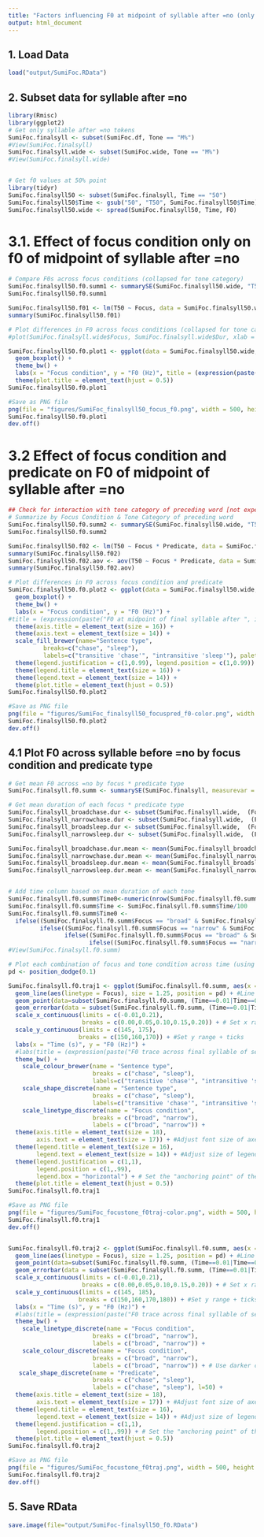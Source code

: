 ```yaml
---
title: "Factors influencing F0 at midpoint of syllable after =no (only 'chase' and 'sleep' predicates)"
output: html_document
---
```


## 1. Load Data
```r
load("output/SumiFoc.RData")
```

## 2. Subset data for syllable after =no
```r
library(Rmisc)
library(ggplot2)
# Get only syllable after =no tokens
SumiFoc.finalsyll <- subset(SumiFoc.df, Tone == "M%")
#View(SumiFoc.finalsyll)
SumiFoc.finalsyll.wide <- subset(SumiFoc.wide, Tone == "M%")
#View(SumiFoc.finalsyll.wide)


# Get f0 values at 50% point
library(tidyr)
SumiFoc.finalsyll50 <- subset(SumiFoc.finalsyll, Time == "50")
SumiFoc.finalsyll50$Time <- gsub("50", "T50", SumiFoc.finalsyll50$Time)
SumiFoc.finalsyll50.wide <- spread(SumiFoc.finalsyll50, Time, F0)
```

# 3.1. Effect of focus condition only on f0 of midpoint of syllable after =no
```r
# Compare F0s across focus conditions (collapsed for tone category)
SumiFoc.finalsyll50.f0.summ1 <- summarySE(SumiFoc.finalsyll50.wide, "T50", groupvars = "Focus", na.rm = TRUE)
SumiFoc.finalsyll50.f0.summ1

SumiFoc.finalsyll50.f01 <- lm(T50 ~ Focus, data = SumiFoc.finalsyll50.wide)
summary(SumiFoc.finalsyll50.f01)

# Plot differences in F0 across focus conditions (collapsed for tone category)
#plot(SumiFoc.finalsyll.wide$Focus, SumiFoc.finalsyll.wide$Dur, xlab = "Focus condition", ylab = "F0 (ms)", main = expression(paste("F0 of ", italic("=no"), " by focus condition")))

SumiFoc.finalsyll50.f0.plot1 <- ggplot(data = SumiFoc.finalsyll50.wide, aes(x = Focus, fill = Focus, y = T50)) +
  geom_boxplot() +
  theme_bw() +
  labs(x = "Focus condition", y = "F0 (Hz)", title = (expression(paste("F0 at midpoint of final syllable after ", italic("=no"), " by focus condition")))) +
  theme(plot.title = element_text(hjust = 0.5))
SumiFoc.finalsyll50.f0.plot1

#Save as PNG file
png(file = "figures/SumiFoc_finalsyll50_focus_f0.png", width = 500, height = 450, res = 72)
SumiFoc.finalsyll50.f0.plot1
dev.off()
```

# 3.2 Effect of focus condition and predicate on F0 of midpoint of syllable after =no
```r
## Check for interaction with tone category of preceding word [not expected]
# Summarize by Focus Condition & Tone Category of preceding word
SumiFoc.finalsyll50.f0.summ2 <- summarySE(SumiFoc.finalsyll50.wide, "T50", groupvars = c("Focus", "Predicate"), na.rm = TRUE)
SumiFoc.finalsyll50.f0.summ2

SumiFoc.finalsyll50.f02 <- lm(T50 ~ Focus * Predicate, data = SumiFoc.finalsyll50.wide)
summary(SumiFoc.finalsyll50.f02)
SumiFoc.finalsyll50.f02.aov <- aov(T50 ~ Focus * Predicate, data = SumiFoc.finalsyll50.wide)
summary(SumiFoc.finalsyll50.f02.aov)

# Plot differences in F0 across focus condition and predicate
SumiFoc.finalsyll50.f0.plot2 <- ggplot(data = SumiFoc.finalsyll50.wide, aes(x = Focus, fill = Predicate,  y = T50)) +
  geom_boxplot() +
  theme_bw() +
  labs(x = "Focus condition", y = "F0 (Hz)") +
#title = (expression(paste("F0 at midpoint of final syllable after ", italic("=no")))))
  theme(axis.title = element_text(size = 16)) +
  theme(axis.text = element_text(size = 14)) +
  scale_fill_brewer(name="Sentence type",
          breaks=c("chase", "sleep"),
          labels=c("transitive 'chase'", "intransitive 'sleep'"), palette="Set2") +
  theme(legend.justification = c(1,0.99), legend.position = c(1,0.99)) +
  theme(legend.title = element_text(size = 16)) +
  theme(legend.text = element_text(size = 14)) +
  theme(plot.title = element_text(hjust = 0.5))
SumiFoc.finalsyll50.f0.plot2

#Save as PNG file
png(file = "figures/SumiFoc_finalsyll50_focuspred_f0-color.png", width = 500, height = 450, res = 72)
SumiFoc.finalsyll50.f0.plot2
dev.off()
```

## 4.1 Plot F0 across syllable before =no by focus condition and predicate type
```r
# Get mean F0 across =no by focus * predicate type
SumiFoc.finalsyll.f0.summ <- summarySE(SumiFoc.finalsyll, measurevar = "F0", groupvars=c("Focus", "Predicate", "Time"), na.rm=TRUE, conf.interval=0.95, .drop=TRUE)

# Get mean duration of each focus * predicate type
SumiFoc.finalsyll_broadchase.dur <- subset(SumiFoc.finalsyll.wide,  (Focus == "broad" & Predicate == "chase"),  select = c(Focus, Predicate, Dur))
SumiFoc.finalsyll_narrowchase.dur <- subset(SumiFoc.finalsyll.wide,  (Focus == "narrow" & Predicate == "chase"),  select = c(Focus, Predicate, Dur))
SumiFoc.finalsyll_broadsleep.dur <- subset(SumiFoc.finalsyll.wide,  (Focus == "broad" & Predicate == "sleep"),  select = c(Focus, Predicate, Dur))
SumiFoc.finalsyll_narrowsleep.dur <- subset(SumiFoc.finalsyll.wide,  (Focus == "narrow" & Predicate == "sleep"),  select = c(Focus, Predicate, Dur))

SumiFoc.finalsyll_broadchase.dur.mean <- mean(SumiFoc.finalsyll_broadchase.dur$Dur)
SumiFoc.finalsyll_narrowchase.dur.mean <- mean(SumiFoc.finalsyll_narrowchase.dur$Dur)
SumiFoc.finalsyll_broadsleep.dur.mean <- mean(SumiFoc.finalsyll_broadsleep.dur$Dur)
SumiFoc.finalsyll_narrowsleep.dur.mean <- mean(SumiFoc.finalsyll_narrowsleep.dur$Dur)


# Add time column based on mean duration of each tone
SumiFoc.finalsyll.f0.summ$Time0<-numeric(nrow(SumiFoc.finalsyll.f0.summ))
SumiFoc.finalsyll.f0.summ$Time <- SumiFoc.finalsyll.f0.summ$Time/100
SumiFoc.finalsyll.f0.summ$Time0 <-
  ifelse((SumiFoc.finalsyll.f0.summ$Focus == "broad" & SumiFoc.finalsyll.f0.summ$Predicate == "chase"), SumiFoc.finalsyll.f0.summ$Time*SumiFoc.finalsyll_broadchase.dur.mean,
         ifelse((SumiFoc.finalsyll.f0.summ$Focus == "narrow" & SumiFoc.finalsyll.f0.summ$Predicate == "chase"), SumiFoc.finalsyll.f0.summ$Time*SumiFoc.finalsyll_narrowchase.dur.mean,
                ifelse((SumiFoc.finalsyll.f0.summ$Focus == "broad" & SumiFoc.finalsyll.f0.summ$Predicate == "sleep"), SumiFoc.finalsyll.f0.summ$Time*SumiFoc.finalsyll_broadsleep.dur.mean,
                       ifelse((SumiFoc.finalsyll.f0.summ$Focus == "narrow" & SumiFoc.finalsyll.f0.summ$Predicate == "sleep"), SumiFoc.finalsyll.f0.summ$Time*SumiFoc.finalsyll_narrowsleep.dur.mean, 0))))
#View(SumiFoc.finalsyll.f0.summ)

# Plot each combination of focus and tone condition across time (using mean duration of each combination)
pd <- position_dodge(0.1)

SumiFoc.finalsyll.f0.traj1 <- ggplot(SumiFoc.finalsyll.f0.summ, aes(x = Time0, y = F0, color = Predicate, group = interaction(Focus,Predicate))) + #Use x=Time for equal time
  geom_line(aes(linetype = Focus), size = 1.25, position = pd) + #Line type depends on focus condition
  geom_point(data=subset(SumiFoc.finalsyll.f0.summ, (Time==0.01|Time==0.2|Time==0.4|Time==0.6|Time==0.8|Time==1)), aes(shape = Predicate), size = 5, position = pd) + #Only show the points for a subset of the data
  geom_errorbar(data = subset(SumiFoc.finalsyll.f0.summ, (Time==0.01|Time==0.2|Time==0.4|Time==0.6|Time==0.8|Time==1)), aes(ymin = F0-sd/2, ymax = F0+sd/2), width = 1.0, position = pd) + #Only show half the SD for a subset of the data
  scale_x_continuous(limits = c(-0.01,0.21),
                     breaks = c(0.00,0.05,0.10,0.15,0.20)) + # Set x range + ticks
  scale_y_continuous(limits = c(145, 175), 
                    breaks = c(150,160,170)) + #Set y range + ticks
  labs(x = "Time (s)", y = "F0 (Hz)") +
  #labs(title = (expression(paste("F0 trace across final syllable of sentence"))) +
  theme_bw() +
    scale_colour_brewer(name = "Sentence type",
                        breaks = c("chase", "sleep"),
                        labels=c("transitive 'chase'", "intransitive 'sleep'"), palette = "Set2") +
    scale_shape_discrete(name = "Sentence type",
                        breaks = c("chase", "sleep"),
                        labels=c("transitive 'chase'", "intransitive 'sleep'")) +
    scale_linetype_discrete(name = "Focus condition",
                        breaks = c("broad", "narrow"),
                        labels = c("broad", "narrow")) + 
  theme(axis.title = element_text(size = 18),
        axis.text = element_text(size = 17)) + #Adjust font size of axes
  theme(legend.title = element_text(size = 16),
        legend.text = element_text(size = 14)) + #Adjust size of legend
  theme(legend.justification = c(1,1),
        legend.position = c(1,.99),
        legend.box = "horizontal") + # Set the "anchoring point" of the legend (bottom-left is 0,0; top-right is 1,1); Put top-right corner of legend box in top-right corner of graph
  theme(plot.title = element_text(hjust = 0.5))
SumiFoc.finalsyll.f0.traj1

#Save as PNG file
png(file = "figures/SumiFoc_focustone_f0traj-color.png", width = 500, height = 450, res = 72)
SumiFoc.finalsyll.f0.traj1
dev.off()


SumiFoc.finalsyll.f0.traj2 <- ggplot(SumiFoc.finalsyll.f0.summ, aes(x = Time0, y = F0, colour = Focus, linetype = Focus, shape = Predicate, group = interaction(Focus,Predicate))) + #Use x=Time for equal time
  geom_line(aes(linetype = Focus), size = 1.25, position = pd) + #Line type depends on focus condition
  geom_point(data=subset(SumiFoc.finalsyll.f0.summ, (Time==0.01|Time==0.2|Time==0.4|Time==0.6|Time==0.8|Time==1)), aes(shape = Predicate), size = 5, position = pd) + #Only show the points for a subset of the data
  geom_errorbar(data = subset(SumiFoc.finalsyll.f0.summ, (Time==0.01|Time==0.2|Time==0.4|Time==0.6|Time==0.8|Time==1)), aes(ymin = F0-sd/2, ymax = F0+sd/2), width = 1.0, position = pd) + #Only show half the SD for a subset of the data
  scale_x_continuous(limits = c(-0.01,0.21),
                     breaks = c(0.00,0.05,0.10,0.15,0.20)) + # Set x range + ticks
  scale_y_continuous(limits = c(145, 185), 
                    breaks = c(150,160,170,180)) + #Set y range + ticks
  labs(x = "Time (s)", y = "F0 (Hz)") +
  #labs(title = (expression(paste("F0 trace across final syllable of sentence"))) +
  theme_bw() +
    scale_linetype_discrete(name = "Focus condition",
                        breaks = c("broad", "narrow"),
                        labels = c("broad", "narrow")) +
    scale_colour_discrete(name = "Focus condition",
                        breaks = c("broad", "narrow"),
                        labels = c("broad", "narrow")) + # Use darker colors, lightness=50
   scale_shape_discrete(name = "Predicate",
                        breaks = c("chase", "sleep"),
                        labels = c("chase", "sleep"), l=50) + 
  theme(axis.title = element_text(size = 18),
        axis.text = element_text(size = 17)) + #Adjust font size of axes
  theme(legend.title = element_text(size = 16),
        legend.text = element_text(size = 14)) + #Adjust size of legend
  theme(legend.justification = c(1,1),
        legend.position = c(1,.99)) + # Set the "anchoring point" of the legend (bottom-left is 0,0; top-right is 1,1); Put top-right corner of legend box in top-right corner of graph
  theme(plot.title = element_text(hjust = 0.5))
SumiFoc.finalsyll.f0.traj2

#Save as PNG file
png(file = "figures/SumiFoc_focustone_f0traj.png", width = 500, height = 450, res = 72)
SumiFoc.finalsyll.f0.traj2
dev.off()
```


## 5. Save RData
```r
save.image(file="output/SumiFoc-finalsyll50_f0.RData")
```
